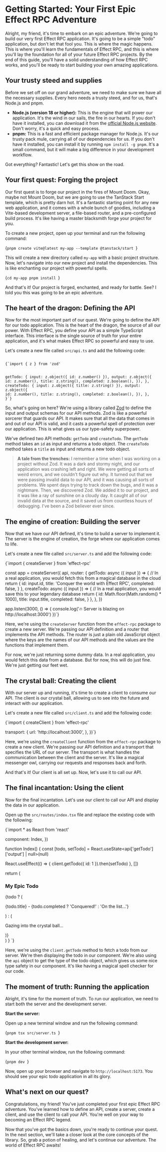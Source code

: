 
# Getting Started: Your First Epic Effect RPC Adventure

Alright, my friend, it's time to embark on an epic adventure. We're going to build our very first Effect RPC application. It's going to be a simple "todo" application, but don't let that fool you. This is where the magic happens. This is where you'll learn the fundamentals of Effect RPC, and this is where you'll lay the foundation for all of your future Effect RPC projects. By the end of this guide, you'll have a solid understanding of how Effect RPC works, and you'll be ready to start building your own amazing applications.

## Your trusty steed and supplies

Before we set off on our grand adventure, we need to make sure we have all the necessary supplies. Every hero needs a trusty steed, and for us, that's Node.js and pnpm.

*   **Node.js (version 18 or higher):** This is the engine that will power our application. It's the wind in our sails, the fire in our hearts. If you don't have it installed, you can download it from the [official Node.js website](https://nodejs.org/). Don't worry, it's a quick and easy process.
*   **pnpm:** This is a fast and efficient package manager for Node.js. It's our trusty pack mule, carrying all of our dependencies for us. If you don't have it installed, you can install it by running `npm install -g pnpm`. It's a small command, but it will make a big difference in your development workflow.

Got everything? Fantastic! Let's get this show on the road.

## Your first quest: Forging the project

Our first quest is to forge our project in the fires of Mount Doom. Okay, maybe not Mount Doom, but we are going to use the TanStack Start template, which is pretty darn hot. It's a fantastic starting point for any new web application, and it comes with a whole bunch of goodies, including a Vite-based development server, a file-based router, and a pre-configured build process. It's like having a master blacksmith forge your project for you.

To create a new project, open up your terminal and run the following command:

<CodeBlock language="bash">{`pnpm create vite@latest my-app --template @tanstack/start
`}</CodeBlock>

This will create a new directory called `my-app` with a basic project structure. Now, let's navigate into our new project and install the dependencies. This is like enchanting our project with powerful spells.

<CodeBlock language="bash">{`cd my-app
pnpm install
`}</CodeBlock>

And that's it! Our project is forged, enchanted, and ready for battle. See? I told you this was going to be an epic adventure.

## The heart of the dragon: Defining the API

Now for the most important part of our quest. We're going to define the API for our todo application. This is the heart of the dragon, the source of all our power. With Effect RPC, you define your API as a simple TypeScript interface. This interface is the single source of truth for your entire application, and it's what makes Effect RPC so powerful and easy to use.

Let's create a new file called `src/api.ts` and add the following code:

<code>
<CodeBlock language="typescript">{`import { z } from 'zod'

  getTodo: {
    input: z.object({ id: z.number() }),
    output: z.object({
      id: z.number(),
      title: z.string(),
      completed: z.boolean(),
    }),
  },
  createTodo: {
    input: z.object({ title: z.string() }),
    output: z.object({
      id: z.number(),
      title: z.string(),
      completed: z.boolean(),
    }),
  },
}`}</CodeBlock>
</code>

So, what's going on here? We're using a library called [Zod](https://github.com/colinhacks/zod) to define the input and output schemas for our API methods. Zod is like a powerful sorcerer that guards our API. It makes sure that all the data that comes in and out of our API is valid, and it casts a powerful spell of protection over our application. This is what gives us our type-safety superpower.

We've defined two API methods: `getTodo` and `createTodo`. The `getTodo` method takes an `id` as input and returns a todo object. The `createTodo` method takes a `title` as input and returns a new todo object.

> **A tale from the trenches:** I remember a time when I was working on a project without Zod. It was a dark and stormy night, and our application was crashing left and right. We were getting all sorts of weird errors, and we couldn't figure out why. It turned out that we were passing invalid data to our API, and it was causing all sorts of problems. We spent days trying to track down the bugs, and it was a nightmare. Then, we discovered Zod. We added it to our project, and it was like a ray of sunshine on a cloudy day. It caught all of our invalid data at the source, and it saved us from countless hours of debugging. I've been a Zod believer ever since.

## The engine of creation: Building the server

Now that we have our API defined, it's time to build a server to implement it. The server is the engine of creation, the forge where our application comes to life.

Let's create a new file called `src/server.ts` and add the following code:

<CodeBlock language="typescript">{`import { createServer } from 'effect-rpc'

const app = createServer({
  api,
  router: {
    getTodo: async ({ input }) => {
      // In a real application, you would fetch this from a magical database in the cloud
      return {
        id: input.id,
        title: 'Conquer the world with Effect RPC',
        completed: false,
      }
    },
    createTodo: async ({ input }) => {
      // In a real application, you would save this to your legendary database
      return {
        id: Math.floor(Math.random() * 1000),
        title: input.title,
        completed: false,
      }
    },
  },
})

app.listen(3000, () => {
  console.log('🔥 Server is blazing on http://localhost:3000')
})`}</CodeBlock>

Here, we're using the `createServer` function from the `effect-rpc` package to create a new server. We're passing our API definition and a router that implements the API methods. The router is just a plain old JavaScript object where the keys are the names of our API methods and the values are the functions that implement them.

For now, we're just returning some dummy data. In a real application, you would fetch this data from a database. But for now, this will do just fine. We're just getting our feet wet.

## The crystal ball: Creating the client

With our server up and running, it's time to create a client to consume our API. The client is our crystal ball, allowing us to see into the future and interact with our application.

Let's create a new file called `src/client.ts` and add the following code:

<CodeBlock language="typescript">{`import { createClient } from 'effect-rpc'

  transport: {
    url: 'http://localhost:3000',
  },
})`}</CodeBlock>

Here, we're using the `createClient` function from the `effect-rpc` package to create a new client. We're passing our API definition and a transport that specifies the URL of our server. The transport is what handles the communication between the client and the server. It's like a magical messenger owl, carrying our requests and responses back and forth.

And that's it! Our client is all set up. Now, let's use it to call our API.

## The final incantation: Using the client

Now for the final incantation. Let's use our client to call our API and display the data in our application.

Open up the `src/routes/index.tsx` file and replace the existing code with the following:

<CodeBlock language="typescript">{`import * as React from 'react'

  component: Index,
})

function Index() {
  const [todo, setTodo] = React.useState<api['getTodo']['output'] | null>(null)

  React.useEffect(() => {
    client.getTodo({ id: 1 }).then(setTodo)
  }, [])

  return (
    <div className="p-2">
      <h3 className="text-2xl font-bold">My Epic Todo</h3>
      {todo ? (
        <div className="mt-4">
          <p className="text-lg">
            {todo.title} - {todo.completed ? 'Conquered!' : 'On the list...'}
          </p>
        </div>
      ) : (
        <p>Gazing into the crystal ball...</p>
      )}
    </div>
  )
}
`}</CodeBlock>

Here, we're using the `client.getTodo` method to fetch a todo from our server. We're then displaying the todo in our component. We're also using the `api` object to get the type of the todo object, which gives us some nice type safety in our component. It's like having a magical spell checker for our code.

## The moment of truth: Running the application

Alright, it's time for the moment of truth. To run our application, we need to start both the server and the development server.

**Start the server:**

Open up a new terminal window and run the following command:

<CodeBlock language="bash">{`pnpm tsx src/server.ts
`}</CodeBlock>

**Start the development server:**

In your other terminal window, run the following command:

<CodeBlock language="bash">{`pnpm dev
`}</CodeBlock>

Now, open up your browser and navigate to `http://localhost:5173`. You should see your epic todo application in all its glory.

## What's next on our quest?

Congratulations, my friend! You've just completed your first epic Effect RPC adventure. You've learned how to define an API, create a server, create a client, and use the client to call your API. You're well on your way to becoming an Effect RPC legend.

Now that you've got the basics down, you're ready to continue your quest. In the next section, we'll take a closer look at the core concepts of the library. So, grab a potion of healing, and let's continue our adventure. The world of Effect RPC awaits!